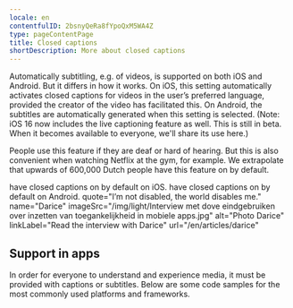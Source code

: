 ```yaml
---
locale: en
contentfulID: 2bsnyQeRa8fYpoQxM5WA4Z
type: pageContentPage
title: Closed captions
shortDescription: More about closed captions
---
```


Automatically subtitling, e.g. of videos, is supported on both iOS and Android. But it differs in how it works. On iOS, this setting automatically activates closed captions for videos in the user’s preferred language, provided the creator of the video has facilitated this. On Android, the subtitles are automatically generated when this setting is selected. (Note: iOS 16 now includes the live captioning feature as well. This is still in beta. When it becomes available to everyone, we'll share its use here.) 

People use this feature if they are deaf or hard of hearing. But this is also convenient when watching Netflix at the gym, for example. We extrapolate that upwards of 600,000 Dutch people have this feature on by default. 

<TwoColumnBlock>
  <LeftColumn>
    <ColumnRow>
      <PercentageBlock
        metrics={[
          { title: 'iOS - closed captions metric', key: 'ios-accessibility_is_closed_captioning_enabled-true', isPercentage: true }
        ]}
        linkLabel="More about closed captions"
        linkUrl="/en/stats/closed-captions">
        have closed captions on by default on iOS.
      </PercentageBlock>
    </ColumnRow>
  </LeftColumn>
  <RightColumn>
    <ColumnRow>
      <PercentageBlock
        metrics={[
          { title: 'Live captions', key: 'android-accessibility_is_closed_captioning_enabled-true', isPercentage: true }
        ]}
        linkLabel="More about closed captions"
        linkUrl="/en/stats/closed-captions">
        have closed captions on by default on Android.
      </PercentageBlock>
    </ColumnRow>
  </RightColumn>
</TwoColumnBlock>

<Quote>
  quote="I’m not disabled, the world disables me."
  name="Darice"
  imageSrc="/img/light/Interview met dove eindgebruiken over inzetten van toegankelijkheid in mobiele apps.jpg"
  alt="Photo Darice"
  linkLabel="Read the interview with Darice"
  url="/en/articles/darice"
</Quote>

## Support in apps

In order for everyone to understand and experience media, it must be provided with captions or subtitles. Below are some code samples for the most commonly used platforms and frameworks.

<CodeSample id="media-captions" locale="en"/>